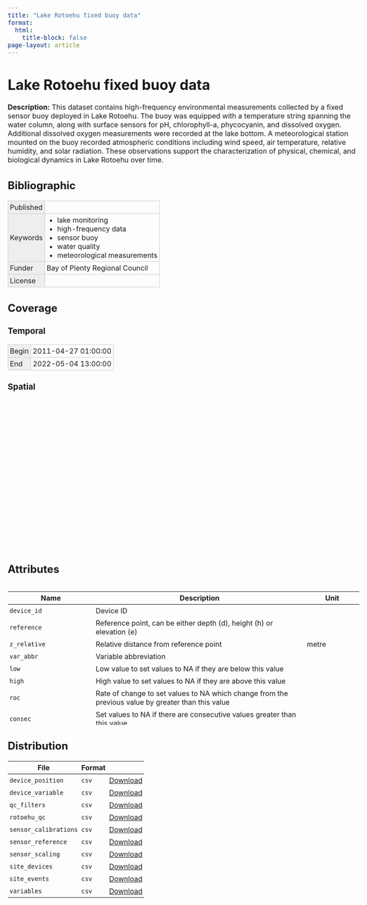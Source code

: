 ---
title: "Lake Rotoehu fixed buoy data"
format:
  html:
    title-block: false
page-layout: article
---

<script type="application/ld+json">
{
  "@context": "http://schema.org",
  "type": "Dataset",
  "name": "Lake Rotoehu fixed buoy data",
  "creator": [
    {
      "type": "Person",
      "id": "0000-0002-3834-8868",
      "email": "tadhg@limnotrack.com",
      "affiliation": "Limnotrack",
      "name": "Tadhg Moore"
    },
    {
      "type": "Person",
      "id": "0000-0001-5784-9767",
      "email": "chris@limnotrack.com",
      "affiliation": "Limnotrack",
      "name": "Chris McBride"
    }
  ],
  "description": "This dataset contains high-frequency environmental measurements collected by a fixed sensor buoy deployed in Lake Rotoehu. The buoy was equipped with a temperature string spanning the water column, along with surface sensors for pH, chlorophyll-a, phycocyanin, and dissolved oxygen. Additional dissolved oxygen measurements were recorded at the lake bottom. A meteorological station mounted on the buoy recorded atmospheric conditions including wind speed, air temperature, relative humidity, and solar radiation. These observations support the characterization of physical, chemical, and biological dynamics in Lake Rotoehu over time.",
  "datePublished": null,
  "keywords": ["lake monitoring", "high-frequency data", "sensor buoy", "water quality", "meteorological measurements"],
  "funder": "Bay of Plenty Regional Council",
  "temporalCoverage": "2011-04-27 01:00:00/2022-05-04 13:00:00",
  "license": null,
  "spatialCoverage": {
    "type": "Place",
    "name": "Lake Rotoehu in the Bay of Plenty region in New Zealand.",
    "geo": {
      "type": "GeoShape",
      "box": "-37.9905 176.5496 -38.0365 176.5028"
    }
  },
  "variableMeasured": [
    {
      "type": "PropertyValue",
      "unitText": null,
      "name": "device_id",
      "description": "Device ID"
    },
    {
      "type": "PropertyValue",
      "unitText": null,
      "name": "reference",
      "description": "Reference point, can be either depth (d), height (h) or elevation (e)"
    },
    {
      "type": "PropertyValue",
      "unitText": "metre",
      "name": "z_relative",
      "description": "Relative distance from reference point"
    },
    {
      "type": "PropertyValue",
      "unitText": null,
      "name": "var_abbr",
      "description": "Variable abbreviation"
    },
    {
      "type": "PropertyValue",
      "unitText": null,
      "name": "low",
      "description": "Low value to set values to NA if they are below this value"
    },
    {
      "type": "PropertyValue",
      "unitText": null,
      "name": "high",
      "description": "High value to set values to NA if they are above this value"
    },
    {
      "type": "PropertyValue",
      "unitText": null,
      "name": "roc",
      "description": "Rate of change to set values to NA which change from the previous value by greater than this value"
    },
    {
      "type": "PropertyValue",
      "unitText": null,
      "name": "consec",
      "description": "Set values to NA if there are consecutive values greater than this value"
    },
    {
      "type": "PropertyValue",
      "unitText": null,
      "name": "interp",
      "description": "Interpolate values if there is a data gap less than this value"
    },
    {
      "type": "PropertyValue",
      "unitText": null,
      "name": "date",
      "description": "Date of calibration"
    },
    {
      "type": "PropertyValue",
      "unitText": null,
      "name": "site",
      "description": "Site of measurement"
    },
    {
      "type": "PropertyValue",
      "unitText": null,
      "name": "variable",
      "description": "Variable abbreviation"
    },
    {
      "type": "PropertyValue",
      "unitText": null,
      "name": "temperature",
      "description": "Temperature at calibration"
    },
    {
      "type": "PropertyValue",
      "unitText": null,
      "name": "type",
      "description": "Type of calibration"
    },
    {
      "type": "PropertyValue",
      "unitText": null,
      "name": "comment",
      "description": "Comment"
    },
    {
      "type": "PropertyValue",
      "unitText": null,
      "name": "date",
      "description": "Date of reference measurement"
    },
    {
      "type": "PropertyValue",
      "unitText": null,
      "name": "reference_type",
      "description": "Type of reference (e.g. buffer, saturated water)"
    },
    {
      "type": "PropertyValue",
      "unitText": null,
      "name": "value_actual",
      "description": "Value of the reference"
    },
    {
      "type": "PropertyValue",
      "unitText": null,
      "name": "units_value",
      "description": "Units of the value"
    },
    {
      "type": "PropertyValue",
      "unitText": null,
      "name": "value_measured",
      "description": "Measured value by the sensor"
    },
    {
      "type": "PropertyValue",
      "unitText": null,
      "name": "units_sensor",
      "description": "Units of the sensor"
    },
    {
      "type": "PropertyValue",
      "unitText": null,
      "name": "temperature",
      "description": "Temperature of the reference type at measurement"
    },
    {
      "type": "PropertyValue",
      "unitText": null,
      "name": "date",
      "description": "Date"
    },
    {
      "type": "PropertyValue",
      "unitText": null,
      "name": "offset",
      "description": "Offset applied to sensor measurement"
    },
    {
      "type": "PropertyValue",
      "unitText": null,
      "name": "multiplier",
      "description": "Multiplier applied to sensor measurement"
    },
    {
      "type": "PropertyValue",
      "unitText": null,
      "name": "range",
      "description": "Range of measurements"
    },
    {
      "type": "PropertyValue",
      "unitText": null,
      "name": "log_multiplier",
      "description": "Multiplier applied at the logger"
    },
    {
      "type": "PropertyValue",
      "unitText": null,
      "name": "source",
      "description": "Source of information"
    },
    {
      "type": "PropertyValue",
      "unitText": null,
      "name": "date_from",
      "description": "Date device is deployed to site"
    },
    {
      "type": "PropertyValue",
      "unitText": null,
      "name": "date_to",
      "description": "Date device is retrieved from site"
    },
    {
      "type": "PropertyValue",
      "unitText": null,
      "name": "notes_device",
      "description": "Notes on the device"
    },
    {
      "type": "PropertyValue",
      "unitText": null,
      "name": "notes",
      "description": "Notes"
    },
    {
      "type": "PropertyValue",
      "unitText": null,
      "name": "site_visit",
      "description": "Was the site visited, logical value"
    },
    {
      "type": "PropertyValue",
      "unitText": null,
      "name": "variables",
      "description": "List of variables or can be all"
    },
    {
      "type": "PropertyValue",
      "unitText": null,
      "name": "action",
      "description": "Type of action at site such as deployed, removed, cleaned"
    },
    {
      "type": "PropertyValue",
      "unitText": null,
      "name": "comments",
      "description": "Comment"
    },
    {
      "type": "PropertyValue",
      "unitText": null,
      "name": "type",
      "description": "Type of variable"
    },
    {
      "type": "PropertyValue",
      "unitText": null,
      "name": "abbr",
      "description": "Abbreviation of variable"
    },
    {
      "type": "PropertyValue",
      "unitText": null,
      "name": "full_text",
      "description": "Full text variable name"
    },
    {
      "type": "PropertyValue",
      "unitText": null,
      "name": "parsed",
      "description": "Variable name to be parsed"
    },
    {
      "type": "PropertyValue",
      "unitText": null,
      "name": "label",
      "description": "Label for variable"
    },
    {
      "type": "PropertyValue",
      "unitText": null,
      "name": "datetime",
      "description": "Date and time of measurement"
    },
    {
      "type": "PropertyValue",
      "unitText": "degree_Celsius",
      "name": "qc_value_t_wtr_d50",
      "description": "Water temperature at 0.5m"
    },
    {
      "type": "PropertyValue",
      "unitText": "degree_Celsius",
      "name": "qc_value_t_wtr_d100",
      "description": "Water temperature at 1.0m"
    },
    {
      "type": "PropertyValue",
      "unitText": "degree_Celsius",
      "name": "qc_value_t_wtr_d150",
      "description": "Water temperature at 1.5m"
    },
    {
      "type": "PropertyValue",
      "unitText": "degree_Celsius",
      "name": "qc_value_t_wtr_d300",
      "description": "Water temperature at 3.0m"
    },
    {
      "type": "PropertyValue",
      "unitText": "degree_Celsius",
      "name": "qc_value_t_wtr_d500",
      "description": "Water temperature at 5.0m"
    },
    {
      "type": "PropertyValue",
      "unitText": "degree_Celsius",
      "name": "qc_value_t_wtr_d700",
      "description": "Water temperature at 7.0m"
    },
    {
      "type": "PropertyValue",
      "unitText": "degree_Celsius",
      "name": "qc_value_t_wtr_d900",
      "description": "Water temperature at 9.0m"
    },
    {
      "type": "PropertyValue",
      "unitText": "degree_Celsius",
      "name": "qc_value_t_wtr_d1000",
      "description": "Water temperature at 10.0m"
    },
    {
      "type": "PropertyValue",
      "unitText": "degree_Celsius",
      "name": "qc_value_t_wtr_d1050",
      "description": "Water temperature at 10.5m"
    },
    {
      "type": "PropertyValue",
      "unitText": "percent",
      "name": "qc_value_c_do_sat_d100",
      "description": "Dissolved oxygen percent saturation at 1.0m"
    },
    {
      "type": "PropertyValue",
      "unitText": "percent",
      "name": "qc_value_c_do_sat_d1000",
      "description": "Dissolved oxygen percent saturation at 10.0m"
    },
    {
      "type": "PropertyValue",
      "unitText": "mg/l",
      "name": "qc_value_c_do_d100",
      "description": "Dissolved oxygen concentration at 1.0m"
    },
    {
      "type": "PropertyValue",
      "unitText": "mg/l",
      "name": "qc_value_c_do_d1000",
      "description": "Dissolved oxygen concentration at 10.0m"
    },
    {
      "type": "PropertyValue",
      "unitText": "W/m2",
      "name": "qc_value_r_swd_h150",
      "description": "Shortwave radiation at 1.5m"
    },
    {
      "type": "PropertyValue",
      "unitText": "degree_Celsius",
      "name": "qc_value_t_air_h150",
      "description": "Air temperature at 1.5m"
    },
    {
      "type": "PropertyValue",
      "unitText": "hPa",
      "name": "qc_value_pr_baro_h150",
      "description": "Barometric pressure at 1.5m"
    },
    {
      "type": "PropertyValue",
      "unitText": "percent",
      "name": "qc_value_h_rh_h150",
      "description": "Relative humidity at 1.5m"
    },
    {
      "type": "PropertyValue",
      "unitText": "m/s",
      "name": "qc_value_w_spd_h150",
      "description": "Wind speed at 1.5m"
    },
    {
      "type": "PropertyValue",
      "unitText": "degree",
      "name": "qc_value_w_dir_h150",
      "description": "Wind direction at 1.5m"
    },
    {
      "type": "PropertyValue",
      "unitText": "mm",
      "name": "qc_value_pp_rain_h150",
      "description": "Rainfall at 1.5m"
    },
    {
      "type": "PropertyValue",
      "unitText": "-",
      "name": "qc_value_c_ph_d100",
      "description": "pH at 1.0m"
    },
    {
      "type": "PropertyValue",
      "unitText": "RFU",
      "name": "qc_value_f_chl_d100",
      "description": "Chlorophyll fluorescence at 1.0m"
    },
    {
      "type": "PropertyValue",
      "unitText": "RFU",
      "name": "qc_value_f_phyc_d100",
      "description": "Phyocyanin fluorescence at 1.0m"
    },
    {
      "type": "PropertyValue",
      "unitText": null,
      "name": "qc_code_t_wtr_d50",
      "description": "Quality control code for Water temperature at 0.5m"
    },
    {
      "type": "PropertyValue",
      "unitText": null,
      "name": "qc_code_t_wtr_d100",
      "description": "Quality control code for Water temperature at 1.0m"
    },
    {
      "type": "PropertyValue",
      "unitText": null,
      "name": "qc_code_t_wtr_d150",
      "description": "Quality control code for Water temperature at 1.5m"
    },
    {
      "type": "PropertyValue",
      "unitText": null,
      "name": "qc_code_t_wtr_d300",
      "description": "Quality control code for Water temperature at 3.0m"
    },
    {
      "type": "PropertyValue",
      "unitText": null,
      "name": "qc_code_t_wtr_d500",
      "description": "Quality control code for Water temperature at 5.0m"
    },
    {
      "type": "PropertyValue",
      "unitText": null,
      "name": "qc_code_t_wtr_d700",
      "description": "Quality control code for Water temperature at 7.0m"
    },
    {
      "type": "PropertyValue",
      "unitText": null,
      "name": "qc_code_t_wtr_d900",
      "description": "Quality control code for Water temperature at 9.0m"
    },
    {
      "type": "PropertyValue",
      "unitText": null,
      "name": "qc_code_t_wtr_d1000",
      "description": "Quality control code for Water temperature at 10.0m"
    },
    {
      "type": "PropertyValue",
      "unitText": null,
      "name": "qc_code_t_wtr_d1050",
      "description": "Quality control code for Water temperature at 10.5m"
    },
    {
      "type": "PropertyValue",
      "unitText": null,
      "name": "qc_code_c_do_sat_d100",
      "description": "Quality control code for Dissolved oxygen percent saturation at 1.0m"
    },
    {
      "type": "PropertyValue",
      "unitText": null,
      "name": "qc_code_c_do_sat_d1000",
      "description": "Quality control code for Dissolved oxygen percent saturation at 10.0m"
    },
    {
      "type": "PropertyValue",
      "unitText": null,
      "name": "qc_code_c_do_d100",
      "description": "Quality control code for Dissolved oxygen concentration at 1.0m"
    },
    {
      "type": "PropertyValue",
      "unitText": null,
      "name": "qc_code_c_do_d1000",
      "description": "Quality control code for Dissolved oxygen concentration at 10.0m"
    },
    {
      "type": "PropertyValue",
      "unitText": null,
      "name": "qc_code_r_swd_h150",
      "description": "Quality control code for Shortwave radiation at 1.5m"
    },
    {
      "type": "PropertyValue",
      "unitText": null,
      "name": "qc_code_t_air_h150",
      "description": "Quality control code for Air temperature at 1.5m"
    },
    {
      "type": "PropertyValue",
      "unitText": null,
      "name": "qc_code_pr_baro_h150",
      "description": "Quality control code for Barometric pressure at 1.5m"
    },
    {
      "type": "PropertyValue",
      "unitText": null,
      "name": "qc_code_h_rh_h150",
      "description": "Quality control code for Relative humidity at 1.5m"
    },
    {
      "type": "PropertyValue",
      "unitText": null,
      "name": "qc_code_w_spd_h150",
      "description": "Quality control code for Wind speed at 1.5m"
    },
    {
      "type": "PropertyValue",
      "unitText": null,
      "name": "qc_code_w_dir_h150",
      "description": "Quality control code for Wind direction at 1.5m"
    },
    {
      "type": "PropertyValue",
      "unitText": null,
      "name": "qc_code_pp_rain_h150",
      "description": "Quality control code for Rainfall at 1.5m"
    },
    {
      "type": "PropertyValue",
      "unitText": null,
      "name": "qc_code_c_ph_d100",
      "description": "Quality control code for pH at 1.0m"
    },
    {
      "type": "PropertyValue",
      "unitText": null,
      "name": "qc_code_f_chl_d100",
      "description": "Quality control code for Chlorophyll fluorescence at 1.0m"
    },
    {
      "type": "PropertyValue",
      "unitText": null,
      "name": "qc_code_f_phyc_d100",
      "description": "Quality control code for Phyocyanin fluorescence at 1.0m"
    },
    {
      "type": "PropertyValue",
      "unitText": null,
      "name": "qc_flag_t_wtr_d50",
      "description": "Flag for Water temperature at 0.5m"
    },
    {
      "type": "PropertyValue",
      "unitText": null,
      "name": "qc_flag_t_wtr_d100",
      "description": "Flag for Water temperature at 1.0m"
    },
    {
      "type": "PropertyValue",
      "unitText": null,
      "name": "qc_flag_t_wtr_d150",
      "description": "Flag for Water temperature at 1.5m"
    },
    {
      "type": "PropertyValue",
      "unitText": null,
      "name": "qc_flag_t_wtr_d300",
      "description": "Flag for Water temperature at 3.0m"
    },
    {
      "type": "PropertyValue",
      "unitText": null,
      "name": "qc_flag_t_wtr_d500",
      "description": "Flag for Water temperature at 5.0m"
    },
    {
      "type": "PropertyValue",
      "unitText": null,
      "name": "qc_flag_t_wtr_d700",
      "description": "Flag for Water temperature at 7.0m"
    },
    {
      "type": "PropertyValue",
      "unitText": null,
      "name": "qc_flag_t_wtr_d900",
      "description": "Flag for Water temperature at 9.0m"
    },
    {
      "type": "PropertyValue",
      "unitText": null,
      "name": "qc_flag_t_wtr_d1000",
      "description": "Flag for Water temperature at 10.0m"
    },
    {
      "type": "PropertyValue",
      "unitText": null,
      "name": "qc_flag_t_wtr_d1050",
      "description": "Flag for Water temperature at 10.5m"
    },
    {
      "type": "PropertyValue",
      "unitText": null,
      "name": "qc_flag_c_do_sat_d100",
      "description": "Flag for Dissolved oxygen percent saturation at 1.0m"
    },
    {
      "type": "PropertyValue",
      "unitText": null,
      "name": "qc_flag_c_do_sat_d1000",
      "description": "Flag for Dissolved oxygen percent saturation at 10.0m"
    },
    {
      "type": "PropertyValue",
      "unitText": null,
      "name": "qc_flag_c_do_d100",
      "description": "Flag for Dissolved oxygen concentration at 1.0m"
    },
    {
      "type": "PropertyValue",
      "unitText": null,
      "name": "qc_flag_c_do_d1000",
      "description": "Flag for Dissolved oxygen concentration at 10.0m"
    },
    {
      "type": "PropertyValue",
      "unitText": null,
      "name": "qc_flag_r_swd_h150",
      "description": "Flag for Shortwave radiation at 1.5m"
    },
    {
      "type": "PropertyValue",
      "unitText": null,
      "name": "qc_flag_t_air_h150",
      "description": "Flag for Air temperature at 1.5m"
    },
    {
      "type": "PropertyValue",
      "unitText": null,
      "name": "qc_flag_pr_baro_h150",
      "description": "Flag for Barometric pressure at 1.5m"
    },
    {
      "type": "PropertyValue",
      "unitText": null,
      "name": "qc_flag_h_rh_h150",
      "description": "Flag for Relative humidity at 1.5m"
    },
    {
      "type": "PropertyValue",
      "unitText": null,
      "name": "qc_flag_w_spd_h150",
      "description": "Flag for Wind speed at 1.5m"
    },
    {
      "type": "PropertyValue",
      "unitText": null,
      "name": "qc_flag_w_dir_h150",
      "description": "Flag for Wind direction at 1.5m"
    },
    {
      "type": "PropertyValue",
      "unitText": null,
      "name": "qc_flag_pp_rain_h150",
      "description": "Flag for Rainfall at 1.5m"
    },
    {
      "type": "PropertyValue",
      "unitText": null,
      "name": "qc_flag_c_ph_d100",
      "description": "Flag for pH at 1.0m"
    },
    {
      "type": "PropertyValue",
      "unitText": null,
      "name": "qc_flag_f_chl_d100",
      "description": "Flag for Chlorophyll fluorescence at 1.0m"
    },
    {
      "type": "PropertyValue",
      "unitText": null,
      "name": "qc_flag_f_phyc_d100",
      "description": "Flag for Phyocyanin fluorescence at 1.0m"
    }
  ],
  "distribution": [
    {
      "type": "DataDownload",
      "name": "device_position",
      "contentUrl": "https://github.com/limnotrack/f_rotoehu/releases/download/v0.0.1/rotoehu_data.zip",
      "encodingFormat": "csv"
    },
    {
      "type": "DataDownload",
      "name": "device_variable",
      "contentUrl": "https://github.com/limnotrack/f_rotoehu/releases/download/v0.0.1/rotoehu_data.zip",
      "encodingFormat": "csv"
    },
    {
      "type": "DataDownload",
      "name": "qc_filters",
      "contentUrl": "https://github.com/limnotrack/f_rotoehu/releases/download/v0.0.1/rotoehu_data.zip",
      "encodingFormat": "csv"
    },
    {
      "type": "DataDownload",
      "name": "rotoehu_qc",
      "contentUrl": "https://github.com/limnotrack/f_rotoehu/releases/download/v0.0.1/rotoehu_data.zip",
      "encodingFormat": "csv"
    },
    {
      "type": "DataDownload",
      "name": "sensor_calibrations",
      "contentUrl": "https://github.com/limnotrack/f_rotoehu/releases/download/v0.0.1/rotoehu_data.zip",
      "encodingFormat": "csv"
    },
    {
      "type": "DataDownload",
      "name": "sensor_reference",
      "contentUrl": "https://github.com/limnotrack/f_rotoehu/releases/download/v0.0.1/rotoehu_data.zip",
      "encodingFormat": "csv"
    },
    {
      "type": "DataDownload",
      "name": "sensor_scaling",
      "contentUrl": "https://github.com/limnotrack/f_rotoehu/releases/download/v0.0.1/rotoehu_data.zip",
      "encodingFormat": "csv"
    },
    {
      "type": "DataDownload",
      "name": "site_devices",
      "contentUrl": "https://github.com/limnotrack/f_rotoehu/releases/download/v0.0.1/rotoehu_data.zip",
      "encodingFormat": "csv"
    },
    {
      "type": "DataDownload",
      "name": "site_events",
      "contentUrl": "https://github.com/limnotrack/f_rotoehu/releases/download/v0.0.1/rotoehu_data.zip",
      "encodingFormat": "csv"
    },
    {
      "type": "DataDownload",
      "name": "variables",
      "contentUrl": "https://github.com/limnotrack/f_rotoehu/releases/download/v0.0.1/rotoehu_data.zip",
      "encodingFormat": "csv"
    }
  ]
}

</script>

<style>
  body {
    font-size: 16px;
    font-family: -apple-system, BlinkMacSystemFont, "Segoe UI", Roboto, Helvetica, Arial, sans-serif, "Apple Color Emoji", "Segoe UI Emoji", "Segoe UI Symbol";
    margin: 0 auto;
    padding: 1rem;
    max-width: 800px;
  }

  #map {
    height: 20rem;
  }

  #attributes-wrapper,
  #jsonld-wrapper {
    height: 20rem;
    overflow-y: scroll;
  }

  table {
    border-collapse: collapse;
  }

  th {
    border-bottom: 1px solid black;
  }

  th, td {
    padding: 0.25rem;
  }

  table.listing td {
    border: 1px solid #CCC;
  }

  table.listing tr td:first-child {
    background-color: #EEE;
  }

  table.listing ul {
    margin: 0 0 0 1.5rem;
    padding: 0;
  }
</style>

<h1>Lake Rotoehu fixed buoy data</h1>
<p><strong>Description:</strong> This dataset contains high-frequency environmental measurements collected by a fixed sensor buoy deployed in Lake Rotoehu. The buoy was equipped with a temperature string spanning the water column, along with surface sensors for pH, chlorophyll-a, phycocyanin, and dissolved oxygen. Additional dissolved oxygen measurements were recorded at the lake bottom. A meteorological station mounted on the buoy recorded atmospheric conditions including wind speed, air temperature, relative humidity, and solar radiation. These observations support the characterization of physical, chemical, and biological dynamics in Lake Rotoehu over time.</p>

<h2>Bibliographic</h2>

<table class="listing">
  <tr>
    <td>Published</td>
    <td></td>
  </tr>
  <tr>
    <td>Keywords</td>
    <td>
      <ul>
          <li>lake monitoring</li>
          <li>high-frequency data</li>
          <li>sensor buoy</li>
          <li>water quality</li>
          <li>meteorological measurements</li>
      </ul>
    </td>
  </tr>
  <tr>
    <td>Funder</td>
    <td>Bay of Plenty Regional Council</td>
  </tr>
  <tr>
    <td>License</td>
    <td></td>
  </tr>
</table>

<h2>Coverage</h2>

<h3>Temporal</h3>
<table class="listing">
  <tr>
    <td>Begin</td>
    <td>2011-04-27 01:00:00</td>
  </tr>
  <tr>
    <td>End</td>
    <td>2022-05-04 13:00:00</td>
  </tr>
</table>

<h3>Spatial</h3>
<pre><code></code></pre>
<div id="map"></div>

<h2>Attributes</h2>

<div id="attributes-wrapper">
  <table id="attributes">
    <thead>
      <tr>
        <th>Name</th>
        <th>Description</th>
        <th>Unit</th>
      </tr>
    </thead>
    <tbody>
      <tr>
        <td><code>device_id</code></td>
        <td>Device ID</td>
        <td></td>
      </tr>
      <tr>
        <td><code>reference</code></td>
        <td>Reference point, can be either depth (d), height (h) or elevation (e)</td>
        <td></td>
      </tr>
      <tr>
        <td><code>z_relative</code></td>
        <td>Relative distance from reference point</td>
        <td>metre</td>
      </tr>
      <tr>
        <td><code>var_abbr</code></td>
        <td>Variable abbreviation</td>
        <td></td>
      </tr>
      <tr>
        <td><code>low</code></td>
        <td>Low value to set values to NA if they are below this value</td>
        <td></td>
      </tr>
      <tr>
        <td><code>high</code></td>
        <td>High value to set values to NA if they are above this value</td>
        <td></td>
      </tr>
      <tr>
        <td><code>roc</code></td>
        <td>Rate of change to set values to NA which change from the previous value by greater than this value</td>
        <td></td>
      </tr>
      <tr>
        <td><code>consec</code></td>
        <td>Set values to NA if there are consecutive values greater than this value</td>
        <td></td>
      </tr>
      <tr>
        <td><code>interp</code></td>
        <td>Interpolate values if there is a data gap less than this value</td>
        <td></td>
      </tr>
      <tr>
        <td><code>date</code></td>
        <td>Date of calibration</td>
        <td></td>
      </tr>
      <tr>
        <td><code>site</code></td>
        <td>Site of measurement</td>
        <td></td>
      </tr>
      <tr>
        <td><code>variable</code></td>
        <td>Variable abbreviation</td>
        <td></td>
      </tr>
      <tr>
        <td><code>temperature</code></td>
        <td>Temperature at calibration</td>
        <td></td>
      </tr>
      <tr>
        <td><code>type</code></td>
        <td>Type of calibration</td>
        <td></td>
      </tr>
      <tr>
        <td><code>comment</code></td>
        <td>Comment</td>
        <td></td>
      </tr>
      <tr>
        <td><code>date</code></td>
        <td>Date of reference measurement</td>
        <td></td>
      </tr>
      <tr>
        <td><code>reference_type</code></td>
        <td>Type of reference (e.g. buffer, saturated water)</td>
        <td></td>
      </tr>
      <tr>
        <td><code>value_actual</code></td>
        <td>Value of the reference</td>
        <td></td>
      </tr>
      <tr>
        <td><code>units_value</code></td>
        <td>Units of the value</td>
        <td></td>
      </tr>
      <tr>
        <td><code>value_measured</code></td>
        <td>Measured value by the sensor</td>
        <td></td>
      </tr>
      <tr>
        <td><code>units_sensor</code></td>
        <td>Units of the sensor</td>
        <td></td>
      </tr>
      <tr>
        <td><code>temperature</code></td>
        <td>Temperature of the reference type at measurement</td>
        <td></td>
      </tr>
      <tr>
        <td><code>date</code></td>
        <td>Date</td>
        <td></td>
      </tr>
      <tr>
        <td><code>offset</code></td>
        <td>Offset applied to sensor measurement</td>
        <td></td>
      </tr>
      <tr>
        <td><code>multiplier</code></td>
        <td>Multiplier applied to sensor measurement</td>
        <td></td>
      </tr>
      <tr>
        <td><code>range</code></td>
        <td>Range of measurements</td>
        <td></td>
      </tr>
      <tr>
        <td><code>log_multiplier</code></td>
        <td>Multiplier applied at the logger</td>
        <td></td>
      </tr>
      <tr>
        <td><code>source</code></td>
        <td>Source of information</td>
        <td></td>
      </tr>
      <tr>
        <td><code>date_from</code></td>
        <td>Date device is deployed to site</td>
        <td></td>
      </tr>
      <tr>
        <td><code>date_to</code></td>
        <td>Date device is retrieved from site</td>
        <td></td>
      </tr>
      <tr>
        <td><code>notes_device</code></td>
        <td>Notes on the device</td>
        <td></td>
      </tr>
      <tr>
        <td><code>notes</code></td>
        <td>Notes</td>
        <td></td>
      </tr>
      <tr>
        <td><code>site_visit</code></td>
        <td>Was the site visited, logical value</td>
        <td></td>
      </tr>
      <tr>
        <td><code>variables</code></td>
        <td>List of variables or can be all</td>
        <td></td>
      </tr>
      <tr>
        <td><code>action</code></td>
        <td>Type of action at site such as deployed, removed, cleaned</td>
        <td></td>
      </tr>
      <tr>
        <td><code>comments</code></td>
        <td>Comment</td>
        <td></td>
      </tr>
      <tr>
        <td><code>type</code></td>
        <td>Type of variable</td>
        <td></td>
      </tr>
      <tr>
        <td><code>abbr</code></td>
        <td>Abbreviation of variable</td>
        <td></td>
      </tr>
      <tr>
        <td><code>full_text</code></td>
        <td>Full text variable name</td>
        <td></td>
      </tr>
      <tr>
        <td><code>parsed</code></td>
        <td>Variable name to be parsed</td>
        <td></td>
      </tr>
      <tr>
        <td><code>label</code></td>
        <td>Label for variable</td>
        <td></td>
      </tr>
      <tr>
        <td><code>datetime</code></td>
        <td>Date and time of measurement</td>
        <td></td>
      </tr>
      <tr>
        <td><code>qc_value_t_wtr_d50</code></td>
        <td>Water temperature at 0.5m</td>
        <td>degree_Celsius</td>
      </tr>
      <tr>
        <td><code>qc_value_t_wtr_d100</code></td>
        <td>Water temperature at 1.0m</td>
        <td>degree_Celsius</td>
      </tr>
      <tr>
        <td><code>qc_value_t_wtr_d150</code></td>
        <td>Water temperature at 1.5m</td>
        <td>degree_Celsius</td>
      </tr>
      <tr>
        <td><code>qc_value_t_wtr_d300</code></td>
        <td>Water temperature at 3.0m</td>
        <td>degree_Celsius</td>
      </tr>
      <tr>
        <td><code>qc_value_t_wtr_d500</code></td>
        <td>Water temperature at 5.0m</td>
        <td>degree_Celsius</td>
      </tr>
      <tr>
        <td><code>qc_value_t_wtr_d700</code></td>
        <td>Water temperature at 7.0m</td>
        <td>degree_Celsius</td>
      </tr>
      <tr>
        <td><code>qc_value_t_wtr_d900</code></td>
        <td>Water temperature at 9.0m</td>
        <td>degree_Celsius</td>
      </tr>
      <tr>
        <td><code>qc_value_t_wtr_d1000</code></td>
        <td>Water temperature at 10.0m</td>
        <td>degree_Celsius</td>
      </tr>
      <tr>
        <td><code>qc_value_t_wtr_d1050</code></td>
        <td>Water temperature at 10.5m</td>
        <td>degree_Celsius</td>
      </tr>
      <tr>
        <td><code>qc_value_c_do_sat_d100</code></td>
        <td>Dissolved oxygen percent saturation at 1.0m</td>
        <td>percent</td>
      </tr>
      <tr>
        <td><code>qc_value_c_do_sat_d1000</code></td>
        <td>Dissolved oxygen percent saturation at 10.0m</td>
        <td>percent</td>
      </tr>
      <tr>
        <td><code>qc_value_c_do_d100</code></td>
        <td>Dissolved oxygen concentration at 1.0m</td>
        <td>mg/l</td>
      </tr>
      <tr>
        <td><code>qc_value_c_do_d1000</code></td>
        <td>Dissolved oxygen concentration at 10.0m</td>
        <td>mg/l</td>
      </tr>
      <tr>
        <td><code>qc_value_r_swd_h150</code></td>
        <td>Shortwave radiation at 1.5m</td>
        <td>W/m2</td>
      </tr>
      <tr>
        <td><code>qc_value_t_air_h150</code></td>
        <td>Air temperature at 1.5m</td>
        <td>degree_Celsius</td>
      </tr>
      <tr>
        <td><code>qc_value_pr_baro_h150</code></td>
        <td>Barometric pressure at 1.5m</td>
        <td>hPa</td>
      </tr>
      <tr>
        <td><code>qc_value_h_rh_h150</code></td>
        <td>Relative humidity at 1.5m</td>
        <td>percent</td>
      </tr>
      <tr>
        <td><code>qc_value_w_spd_h150</code></td>
        <td>Wind speed at 1.5m</td>
        <td>m/s</td>
      </tr>
      <tr>
        <td><code>qc_value_w_dir_h150</code></td>
        <td>Wind direction at 1.5m</td>
        <td>degree</td>
      </tr>
      <tr>
        <td><code>qc_value_pp_rain_h150</code></td>
        <td>Rainfall at 1.5m</td>
        <td>mm</td>
      </tr>
      <tr>
        <td><code>qc_value_c_ph_d100</code></td>
        <td>pH at 1.0m</td>
        <td>-</td>
      </tr>
      <tr>
        <td><code>qc_value_f_chl_d100</code></td>
        <td>Chlorophyll fluorescence at 1.0m</td>
        <td>RFU</td>
      </tr>
      <tr>
        <td><code>qc_value_f_phyc_d100</code></td>
        <td>Phyocyanin fluorescence at 1.0m</td>
        <td>RFU</td>
      </tr>
      <tr>
        <td><code>qc_code_t_wtr_d50</code></td>
        <td>Quality control code for Water temperature at 0.5m</td>
        <td></td>
      </tr>
      <tr>
        <td><code>qc_code_t_wtr_d100</code></td>
        <td>Quality control code for Water temperature at 1.0m</td>
        <td></td>
      </tr>
      <tr>
        <td><code>qc_code_t_wtr_d150</code></td>
        <td>Quality control code for Water temperature at 1.5m</td>
        <td></td>
      </tr>
      <tr>
        <td><code>qc_code_t_wtr_d300</code></td>
        <td>Quality control code for Water temperature at 3.0m</td>
        <td></td>
      </tr>
      <tr>
        <td><code>qc_code_t_wtr_d500</code></td>
        <td>Quality control code for Water temperature at 5.0m</td>
        <td></td>
      </tr>
      <tr>
        <td><code>qc_code_t_wtr_d700</code></td>
        <td>Quality control code for Water temperature at 7.0m</td>
        <td></td>
      </tr>
      <tr>
        <td><code>qc_code_t_wtr_d900</code></td>
        <td>Quality control code for Water temperature at 9.0m</td>
        <td></td>
      </tr>
      <tr>
        <td><code>qc_code_t_wtr_d1000</code></td>
        <td>Quality control code for Water temperature at 10.0m</td>
        <td></td>
      </tr>
      <tr>
        <td><code>qc_code_t_wtr_d1050</code></td>
        <td>Quality control code for Water temperature at 10.5m</td>
        <td></td>
      </tr>
      <tr>
        <td><code>qc_code_c_do_sat_d100</code></td>
        <td>Quality control code for Dissolved oxygen percent saturation at 1.0m</td>
        <td></td>
      </tr>
      <tr>
        <td><code>qc_code_c_do_sat_d1000</code></td>
        <td>Quality control code for Dissolved oxygen percent saturation at 10.0m</td>
        <td></td>
      </tr>
      <tr>
        <td><code>qc_code_c_do_d100</code></td>
        <td>Quality control code for Dissolved oxygen concentration at 1.0m</td>
        <td></td>
      </tr>
      <tr>
        <td><code>qc_code_c_do_d1000</code></td>
        <td>Quality control code for Dissolved oxygen concentration at 10.0m</td>
        <td></td>
      </tr>
      <tr>
        <td><code>qc_code_r_swd_h150</code></td>
        <td>Quality control code for Shortwave radiation at 1.5m</td>
        <td></td>
      </tr>
      <tr>
        <td><code>qc_code_t_air_h150</code></td>
        <td>Quality control code for Air temperature at 1.5m</td>
        <td></td>
      </tr>
      <tr>
        <td><code>qc_code_pr_baro_h150</code></td>
        <td>Quality control code for Barometric pressure at 1.5m</td>
        <td></td>
      </tr>
      <tr>
        <td><code>qc_code_h_rh_h150</code></td>
        <td>Quality control code for Relative humidity at 1.5m</td>
        <td></td>
      </tr>
      <tr>
        <td><code>qc_code_w_spd_h150</code></td>
        <td>Quality control code for Wind speed at 1.5m</td>
        <td></td>
      </tr>
      <tr>
        <td><code>qc_code_w_dir_h150</code></td>
        <td>Quality control code for Wind direction at 1.5m</td>
        <td></td>
      </tr>
      <tr>
        <td><code>qc_code_pp_rain_h150</code></td>
        <td>Quality control code for Rainfall at 1.5m</td>
        <td></td>
      </tr>
      <tr>
        <td><code>qc_code_c_ph_d100</code></td>
        <td>Quality control code for pH at 1.0m</td>
        <td></td>
      </tr>
      <tr>
        <td><code>qc_code_f_chl_d100</code></td>
        <td>Quality control code for Chlorophyll fluorescence at 1.0m</td>
        <td></td>
      </tr>
      <tr>
        <td><code>qc_code_f_phyc_d100</code></td>
        <td>Quality control code for Phyocyanin fluorescence at 1.0m</td>
        <td></td>
      </tr>
      <tr>
        <td><code>qc_flag_t_wtr_d50</code></td>
        <td>Flag for Water temperature at 0.5m</td>
        <td></td>
      </tr>
      <tr>
        <td><code>qc_flag_t_wtr_d100</code></td>
        <td>Flag for Water temperature at 1.0m</td>
        <td></td>
      </tr>
      <tr>
        <td><code>qc_flag_t_wtr_d150</code></td>
        <td>Flag for Water temperature at 1.5m</td>
        <td></td>
      </tr>
      <tr>
        <td><code>qc_flag_t_wtr_d300</code></td>
        <td>Flag for Water temperature at 3.0m</td>
        <td></td>
      </tr>
      <tr>
        <td><code>qc_flag_t_wtr_d500</code></td>
        <td>Flag for Water temperature at 5.0m</td>
        <td></td>
      </tr>
      <tr>
        <td><code>qc_flag_t_wtr_d700</code></td>
        <td>Flag for Water temperature at 7.0m</td>
        <td></td>
      </tr>
      <tr>
        <td><code>qc_flag_t_wtr_d900</code></td>
        <td>Flag for Water temperature at 9.0m</td>
        <td></td>
      </tr>
      <tr>
        <td><code>qc_flag_t_wtr_d1000</code></td>
        <td>Flag for Water temperature at 10.0m</td>
        <td></td>
      </tr>
      <tr>
        <td><code>qc_flag_t_wtr_d1050</code></td>
        <td>Flag for Water temperature at 10.5m</td>
        <td></td>
      </tr>
      <tr>
        <td><code>qc_flag_c_do_sat_d100</code></td>
        <td>Flag for Dissolved oxygen percent saturation at 1.0m</td>
        <td></td>
      </tr>
      <tr>
        <td><code>qc_flag_c_do_sat_d1000</code></td>
        <td>Flag for Dissolved oxygen percent saturation at 10.0m</td>
        <td></td>
      </tr>
      <tr>
        <td><code>qc_flag_c_do_d100</code></td>
        <td>Flag for Dissolved oxygen concentration at 1.0m</td>
        <td></td>
      </tr>
      <tr>
        <td><code>qc_flag_c_do_d1000</code></td>
        <td>Flag for Dissolved oxygen concentration at 10.0m</td>
        <td></td>
      </tr>
      <tr>
        <td><code>qc_flag_r_swd_h150</code></td>
        <td>Flag for Shortwave radiation at 1.5m</td>
        <td></td>
      </tr>
      <tr>
        <td><code>qc_flag_t_air_h150</code></td>
        <td>Flag for Air temperature at 1.5m</td>
        <td></td>
      </tr>
      <tr>
        <td><code>qc_flag_pr_baro_h150</code></td>
        <td>Flag for Barometric pressure at 1.5m</td>
        <td></td>
      </tr>
      <tr>
        <td><code>qc_flag_h_rh_h150</code></td>
        <td>Flag for Relative humidity at 1.5m</td>
        <td></td>
      </tr>
      <tr>
        <td><code>qc_flag_w_spd_h150</code></td>
        <td>Flag for Wind speed at 1.5m</td>
        <td></td>
      </tr>
      <tr>
        <td><code>qc_flag_w_dir_h150</code></td>
        <td>Flag for Wind direction at 1.5m</td>
        <td></td>
      </tr>
      <tr>
        <td><code>qc_flag_pp_rain_h150</code></td>
        <td>Flag for Rainfall at 1.5m</td>
        <td></td>
      </tr>
      <tr>
        <td><code>qc_flag_c_ph_d100</code></td>
        <td>Flag for pH at 1.0m</td>
        <td></td>
      </tr>
      <tr>
        <td><code>qc_flag_f_chl_d100</code></td>
        <td>Flag for Chlorophyll fluorescence at 1.0m</td>
        <td></td>
      </tr>
      <tr>
        <td><code>qc_flag_f_phyc_d100</code></td>
        <td>Flag for Phyocyanin fluorescence at 1.0m</td>
        <td></td>
      </tr>
    </tbody>
  </table>
</div>

<h2>Distribution</h2>
<table>
  <thead>
    <tr>
      <th>File</th>
      <th>Format</th>
      <th>&nbsp;</th>
    </tr>
  </thead>
  <tbody>
    <tr>
      <td><code>device_position</code></td>
      <td><code>csv</code></td>
      <td><a href="https://github.com/limnotrack/f_rotoehu/releases/download/v0.0.1/rotoehu_data.zip">Download</a></td>
    </tr>
    <tr>
      <td><code>device_variable</code></td>
      <td><code>csv</code></td>
      <td><a href="https://github.com/limnotrack/f_rotoehu/releases/download/v0.0.1/rotoehu_data.zip">Download</a></td>
    </tr>
    <tr>
      <td><code>qc_filters</code></td>
      <td><code>csv</code></td>
      <td><a href="https://github.com/limnotrack/f_rotoehu/releases/download/v0.0.1/rotoehu_data.zip">Download</a></td>
    </tr>
    <tr>
      <td><code>rotoehu_qc</code></td>
      <td><code>csv</code></td>
      <td><a href="https://github.com/limnotrack/f_rotoehu/releases/download/v0.0.1/rotoehu_data.zip">Download</a></td>
    </tr>
    <tr>
      <td><code>sensor_calibrations</code></td>
      <td><code>csv</code></td>
      <td><a href="https://github.com/limnotrack/f_rotoehu/releases/download/v0.0.1/rotoehu_data.zip">Download</a></td>
    </tr>
    <tr>
      <td><code>sensor_reference</code></td>
      <td><code>csv</code></td>
      <td><a href="https://github.com/limnotrack/f_rotoehu/releases/download/v0.0.1/rotoehu_data.zip">Download</a></td>
    </tr>
    <tr>
      <td><code>sensor_scaling</code></td>
      <td><code>csv</code></td>
      <td><a href="https://github.com/limnotrack/f_rotoehu/releases/download/v0.0.1/rotoehu_data.zip">Download</a></td>
    </tr>
    <tr>
      <td><code>site_devices</code></td>
      <td><code>csv</code></td>
      <td><a href="https://github.com/limnotrack/f_rotoehu/releases/download/v0.0.1/rotoehu_data.zip">Download</a></td>
    </tr>
    <tr>
      <td><code>site_events</code></td>
      <td><code>csv</code></td>
      <td><a href="https://github.com/limnotrack/f_rotoehu/releases/download/v0.0.1/rotoehu_data.zip">Download</a></td>
    </tr>
    <tr>
      <td><code>variables</code></td>
      <td><code>csv</code></td>
      <td><a href="https://github.com/limnotrack/f_rotoehu/releases/download/v0.0.1/rotoehu_data.zip">Download</a></td>
    </tr>
  </tbody>
</table>

<link rel="stylesheet" href="https://unpkg.com/leaflet@1.6.0/dist/leaflet.css"
  integrity="sha512-xwE/Az9zrjBIphAcBb3F6JVqxf46+CDLwfLMHloNu6KEQCAWi6HcDUbeOfBIptF7tcCzusKFjFw2yuvEpDL9wQ=="
  crossorigin=""/>
<script src="https://unpkg.com/leaflet@1.6.0/dist/leaflet.js"
  integrity="sha512-gZwIG9x3wUXg2hdXF6+rVkLF/0Vi9U8D2Ntg4Ga5I5BZpVkVxlJWbSQtXPSiUTtC0TjtGOmxa1AJPuV0CPthew=="
  crossorigin=""></script>
<script>
  var mymap = L.map('map').setView([-38.0135, 176.5262], 14);

  L.tileLayer('https://{s}.tile.openstreetmap.org/{z}/{x}/{y}.png', {
    attribution: 'Map data &copy; <a href="https://www.openstreetmap.org/">OpenStreetMap</a>',
    maxZoom: 18,
  }).addTo(mymap);

  var polygon = L.polygon([[ -37.9905, 176.5496], [ -38.0365, 176.5496], [ -38.0365, 176.5028], [ -37.9905, 176.5028]]).addTo(mymap);
</script>
